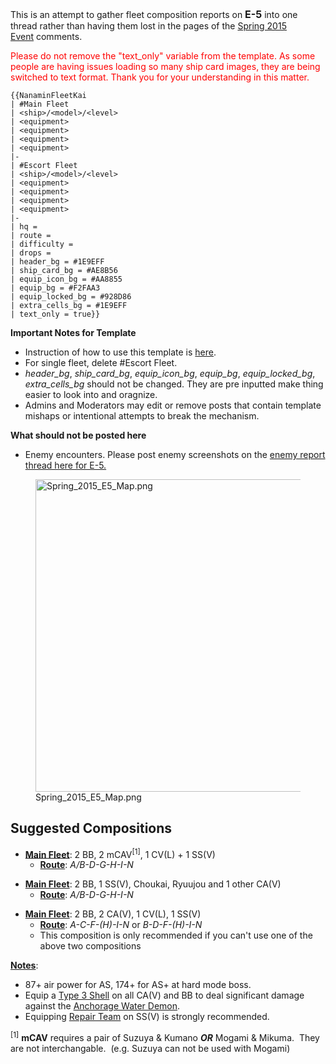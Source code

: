This is an attempt to gather fleet composition reports on&nbsp;<span style="font-size:16px; font-weight:bold;">E-5</span> into one thread rather than having them lost in the pages of the&nbsp;[[Spring 2015 Event]]&nbsp;comments.

<span style="color: red;">Please do not remove the "text_only" variable from the template. As some people are having issues loading so many ship card images, they are being switched to text format. Thank you for your understanding in this matter.</span>

<pre class="mw-collapsible mw-collapsed">{{NanaminFleetKai
| #Main Fleet
| <ship>/<model>/<level>
| <equipment>
| <equipment>
| <equipment>
| <equipment>
|-
| #Escort Fleet
| <ship>/<model>/<level>
| <equipment>
| <equipment>
| <equipment>
| <equipment>
|-
| hq = 
| route = 
| difficulty = 
| drops =
| header_bg = #1E9EFF
| ship_card_bg = #AE8B56
| equip_icon_bg = #AA8855
| equip_bg = #F2FAA3
| equip_locked_bg = #928D86
| extra_cells_bg = #1E9EFF
| text_only = true}}
</pre>

'''Important Notes for Template'''
* Instruction of how to use this template is [[Template:NanaminFleetKai|here]].
* For single fleet, delete #Escort Fleet.
* ''header_bg'', ''ship_card_bg'', ''equip_icon_bg'', ''equip_bg'', ''equip_locked_bg'', ''extra_cells_bg'' should not be changed. They are pre inputted make thing easier to look into and oragnize.
* Admins and Moderators may edit or remove posts that contain template mishaps or intentional attempts to break the mechanism.

'''What should not be posted here'''
* Enemy encounters. Please post enemy screenshots on the&nbsp;[[Thread:232590|enemy report thread here for E-5.]]

[[File:Spring_2015_E5_Map.png|500px|center|link=]]

==Suggested Compositions==

* '''<u>Main Fleet</u>''': 2 BB, 2 mCAV<sup>[1]</sup>, 1 CV(L) + 1 SS(V)
** '''<u>Route</u>''': ''A/B-D-G-H-I-N''

* '''<u>Main Fleet</u>''': 2 BB, 1 SS(V), Choukai, Ryuujou and 1 other CA(V)
** '''<u>Route</u>''': ''A/B-D-G-H-I-N''

* '''<u>Main Fleet</u>''': 2 BB, 2 CA(V), 1 CV(L), 1 SS(V)
** '''<u>Route</u>''': ''A-C-F-(H)-I-N'' or ''B-D-F-(H)-I-N''
** This composition is only recommended if you can't use one of the above two compositions

'''<u>Notes</u>''':
* 87+ air power for AS, 174+ for AS+ at hard mode boss.
* Equip a {{GreenAmmo}}[[Type 3 Shell]] on all CA(V) and BB to deal significant damage against the [[Anchorage Water Demon]].
* Equipping {{EmergencyRepair}}[[Repair Team]] on SS(V) is strongly recommended.

<sup>[1] </sup> '''mCAV''' requires a pair of Suzuya &amp; Kumano '''''OR''''' Mogami &amp; Mikuma.&nbsp; They are not interchangable.&nbsp; (e.g. Suzuya can not be used with Mogami)<ac_metadata title="[Spring 2015 Event] E-5 - Fleets" related_topics="Spring 2015 Event"> </ac_metadata>